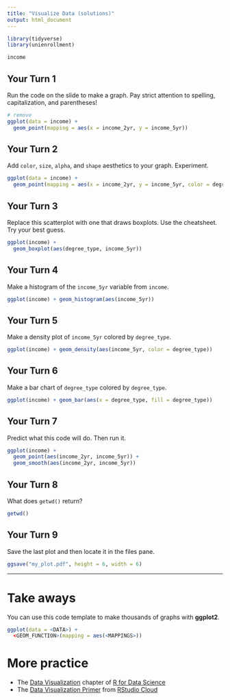 ```yaml
---
title: "Visualize Data (solutions)"
output: html_document
---
```


```r
library(tidyverse)
library(unienrollment)
```

```r
income
```


## Your Turn 1

Run the code on the slide to make a graph. Pay strict attention to spelling, capitalization, and parentheses!

```r
# remove
ggplot(data = income) +
  geom_point(mapping = aes(x = income_2yr, y = income_5yr)) 
```

## Your Turn 2

Add `color`, `size`, `alpha`, and `shape` aesthetics to your graph. Experiment.  

```r
ggplot(data = income) +
  geom_point(mapping = aes(x = income_2yr, y = income_5yr, color = degree_type))
```

## Your Turn 3

Replace this scatterplot with one that draws boxplots. Use the cheatsheet. Try your best guess.

```r
ggplot(income) + 
  geom_boxplot(aes(degree_type, income_5yr))
```

## Your Turn 4

Make a histogram of the `income_5yr` variable from `income`.

```r
ggplot(income) + geom_histogram(aes(income_5yr))
```

## Your Turn 5

Make a density plot of `income_5yr` colored by `degree_type`.

```r
ggplot(income) + geom_density(aes(income_5yr, color = degree_type))
```

## Your Turn 6

Make a bar chart of `degree_type` colored by `degree_type`.

```r
ggplot(income) + geom_bar(aes(x = degree_type, fill = degree_type))
```

## Your Turn 7

Predict what this code will do. Then run it.

```r
ggplot(income) + 
  geom_point(aes(income_2yr, income_5yr)) +
  geom_smooth(aes(income_2yr, income_5yr))
```

## Your Turn 8

What does `getwd()` return?

```r
getwd()
```

## Your Turn 9

Save the last plot and then locate it in the files pane.

```r
ggsave("my_plot.pdf", height = 6, width = 6)
```

***

# Take aways

You can use this code template to make thousands of graphs with **ggplot2**.

```r
ggplot(data = <DATA>) +
  <GEOM_FUNCTION>(mapping = aes(<MAPPINGS>))
```

# More practice

- The [Data Visualization](https://r4ds.had.co.nz/data-visualisation.html) chapter of [R for Data Science](https://r4ds.had.co.nz/)
- The [Data Visualization Primer](https://rstudio.cloud/learn/primers/3) from [RStudio Cloud](http://rstudio.cloud)
